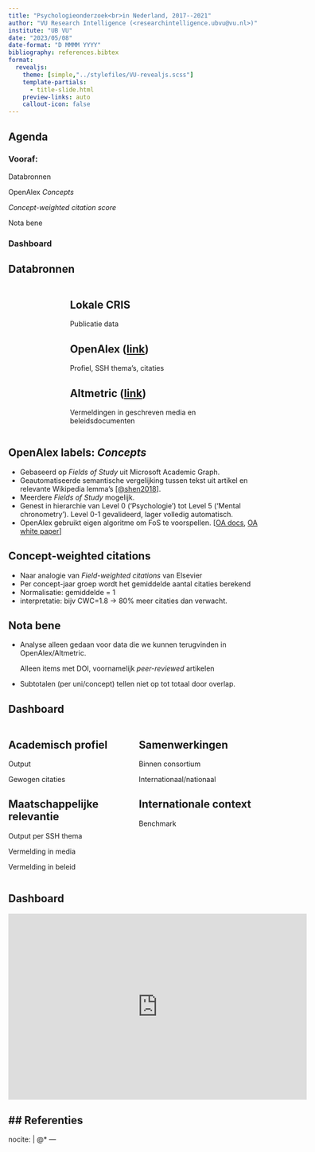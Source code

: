 ```yaml
---
title: "Psychologieonderzoek<br>in Nederland, 2017--2021"
author: "VU Research Intelligence (<researchintelligence.ubvu@vu.nl>)"
institute: "UB VU"
date: "2023/05/08"
date-format: "D MMMM YYYY"
bibliography: references.bibtex
format:
  revealjs:
    theme: [simple,"../stylefiles/VU-revealjs.scss"]
    template-partials:
      - title-slide.html
    preview-links: auto
    callout-icon: false
---
```


## Agenda

### Vooraf:

Databronnen

OpenAlex *Concepts*

*Concept-weighted citation score*

Nota bene

### Dashboard 

## Databronnen
  
:::: {.columns}

::: {.column width="15%"}
:::

::: {.column width="70%"}
::: {.callout-note}
# Lokale CRIS
Publicatie data
:::

::: {.callout-note}
# OpenAlex ([link](https://openalex.org/){target="_blank" rel="noreferrer"})
  
Profiel, SSH thema's, citaties
:::

::: {.callout-note}
# Altmetric ([link](https://www.altmetric.com/){target="_blank" rel="noreferrer"})

Vermeldingen in geschreven media en beleidsdocumenten
:::
:::
::::

## OpenAlex labels: *Concepts*

- Gebaseerd op *Fields of Study* uit Microsoft Academic Graph.
- Geautomatiseerde semantische vergelijking tussen tekst uit artikel en relevante Wikipedia lemma's [[@shen2018](https://arxiv.org/pdf/1805.12216.pdf){target="_blank" rel="noreferrer"}].
- Meerdere *Fields of Study* mogelijk.
- Genest in hierarchie van Level 0 ('Psychologie') tot Level 5 ('Mental chronometry'). Level 0-1 gevalideerd, lager volledig automatisch.
- OpenAlex gebruikt eigen algoritme om FoS te voorspellen. [[OA docs](https://docs.openalex.org/api-entities/concepts){target="_blank" rel="noreferrer"}, [OA white paper](https://docs.google.com/document/d/1OgXSLriHO3Ekz0OYoaoP_h0sPcuvV4EqX7VgLLblKe4/edit){target="_blank" rel="noreferrer"}]

    
## Concept-weighted citations

- Naar analogie van *Field-weighted citations* van Elsevier
- Per concept-jaar groep wordt het gemiddelde aantal citaties berekend
- Normalisatie: gemiddelde = 1
- interpretatie: bijv CWC=1.8 -> 80% meer citaties dan verwacht.

## Nota bene

- Analyse alleen gedaan voor data die we kunnen terugvinden in OpenAlex/Altmetric.
  
  Alleen items met DOI, voornamelijk *peer-reviewed* artikelen

- Subtotalen (per uni/concept) tellen niet op tot totaal door overlap.


## Dashboard

:::: {.columns}

::: {.column width="49%"}
::: {.callout-note}
# Academisch profiel
Output

Gewogen citaties
:::

::: {.callout-note}
# Maatschappelijke relevantie
Output per SSH thema

Vermelding in media

Vermelding in beleid
:::
:::

::: {.column width="49%"}
::: {.callout-note}
# Samenwerkingen
Binnen consortium

Internationaal/nationaal
:::

::: {.callout-note}
# Internationale context
Benchmark
:::
:::

::::

## Dashboard

<iframe title="2023_psychologie_dashboard" width="600" height="373.5" src="https://app.powerbi.com/view?r=eyJrIjoiNWM0ZDMyZTYtZDRhNi00ODdmLWExOTctYTMzODU3MjE3ZmJmIiwidCI6IjQ2MmE5YzljLTJkYTYtNGJmYi1iMzE4LTBmODMwNDNmZTQ5YiIsImMiOjh9" frameborder="0" allowFullScreen="true"></iframe>

## Referenties
---
nocite: |
  @*
---

::: {#refs}
:::